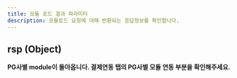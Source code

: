 ```yaml
---
title: 모듈 로드 결과 파라미터
description: 모듈로드 요청에 대해 반환되는 응답정보를 확인합니다.
---
```


## rsp (Object) <a href="#load-module-rsp" id="load-module-rsp"></a>

**PG사별 module이 돌아옵니다. 결제연동 탭의 PG사별 모듈 연동 부분을 확인해주세요.**
